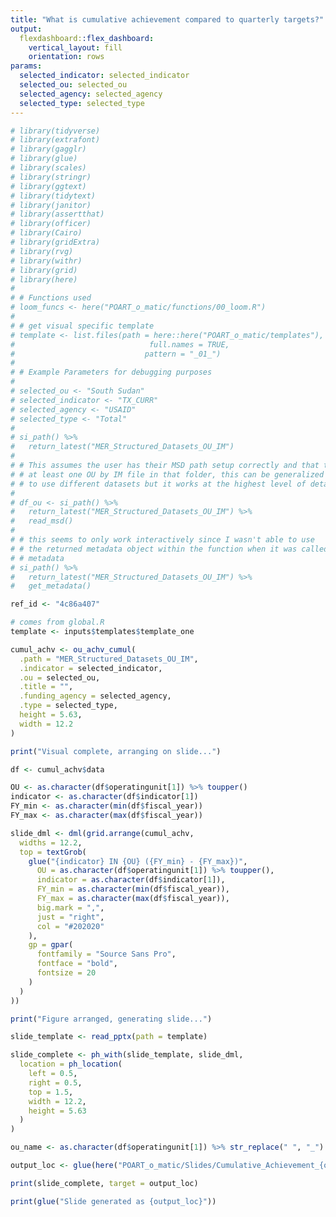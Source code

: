 ```yaml
---
title: "What is cumulative achievement compared to quarterly targets?"
output: 
  flexdashboard::flex_dashboard:
    vertical_layout: fill
    orientation: rows
params:
  selected_indicator: selected_indicator
  selected_ou: selected_ou
  selected_agency: selected_agency
  selected_type: selected_type
---
```


```r
# library(tidyverse)
# library(extrafont)
# library(gagglr)
# library(glue)
# library(scales)
# library(stringr)
# library(ggtext)
# library(tidytext)
# library(janitor)
# library(assertthat)
# library(officer)
# library(Cairo)
# library(gridExtra)
# library(rvg)
# library(withr)
# library(grid)
# library(here)
#
# # Functions used
# loom_funcs <- here("POART_o_matic/functions/00_loom.R")
#
# # get visual specific template
# template <- list.files(path = here::here("POART_o_matic/templates"),
#                              full.names = TRUE,
#                             pattern = "_01_")
#
# # Example Parameters for debugging purposes
#
# selected_ou <- "South Sudan"
# selected_indicator <- "TX_CURR"
# selected_agency <- "USAID"
# selected_type <- "Total"
#
# si_path() %>%
#   return_latest("MER_Structured_Datasets_OU_IM")
#
# # This assumes the user has their MSD path setup correctly and that they have
# # at least one OU by IM file in that folder, this can be generalized
# # to use different datasets but it works at the highest level of detail MSD
#
# df_ou <- si_path() %>%
#   return_latest("MER_Structured_Datasets_OU_IM") %>%
#   read_msd()
#
# # this seems to only work interactively since I wasn't able to use
# # the returned metadata object within the function when it was called from the app
# # metadata
# si_path() %>%
#   return_latest("MER_Structured_Datasets_OU_IM") %>%
#   get_metadata()
```

```r
ref_id <- "4c86a407"

# comes from global.R
template <- inputs$templates$template_one
```

```r
cumul_achv <- ou_achv_cumul(
  .path = "MER_Structured_Datasets_OU_IM",
  .indicator = selected_indicator,
  .ou = selected_ou,
  .title = "",
  .funding_agency = selected_agency,
  .type = selected_type,
  height = 5.63,
  width = 12.2
)

print("Visual complete, arranging on slide...")
```

```r
df <- cumul_achv$data

OU <- as.character(df$operatingunit[1]) %>% toupper()
indicator <- as.character(df$indicator[1])
FY_min <- as.character(min(df$fiscal_year))
FY_max <- as.character(max(df$fiscal_year))

slide_dml <- dml(grid.arrange(cumul_achv,
  widths = 12.2,
  top = textGrob(
    glue("{indicator} IN {OU} ({FY_min} - {FY_max})",
      OU = as.character(df$operatingunit[1]) %>% toupper(),
      indicator = as.character(df$indicator[1]),
      FY_min = as.character(min(df$fiscal_year)),
      FY_max = as.character(max(df$fiscal_year)),
      big.mark = ",",
      just = "right",
      col = "#202020"
    ),
    gp = gpar(
      fontfamily = "Source Sans Pro",
      fontface = "bold",
      fontsize = 20
    )
  )
))

print("Figure arranged, generating slide...")
```

```r
slide_template <- read_pptx(path = template)

slide_complete <- ph_with(slide_template, slide_dml,
  location = ph_location(
    left = 0.5,
    right = 0.5,
    top = 1.5,
    width = 12.2,
    height = 5.63
  )
)

ou_name <- as.character(df$operatingunit[1]) %>% str_replace(" ", "_")

output_loc <- glue(here("POART_o_matic/Slides/Cumulative_Achievement_{ou_name}_{indicator}_{FY_min}_{FY_max}.pptx"))

print(slide_complete, target = output_loc)

print(glue("Slide generated as {output_loc}"))
```
